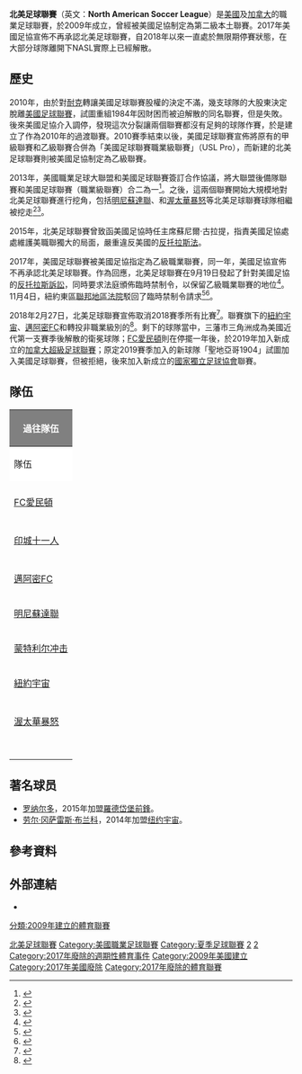{{Infobox football league
| name                 = 北美足球聯賽
| logo                 = 北美足球聯賽logo.png
| pixels               = 200
| country              = 美國
| other countries      = 加拿大<br>波多黎各
| confed               = [[CONCACAF|CONCACAF]]
| founded              = 2009年11月10日
| folded = 2017
| first = 2011
| commissioner = Bill Peterson
| divisions            =
| teams = 7–12
| feeds                =
| promotion            =
| relegation           =
| levels = [[美國足球聯賽系統|2]]
| domest_cup           = [[美國聯賽盃|美國聯賽盃]]<br />[[加拿大錦標賽|加拿大錦標賽]]
| confed_cup           =
| champions            = [[紐約宇宙|紐約宇宙]]
| season               = [[2016年北美足球聯賽賽季|2016]]
| most successful club = [[紐約宇宙|紐約宇宙]] (3次)
| tv                   =
{{unbulleted list
|[[beIN_Sports_(USA)|beIN Sports]]
|[[CBS_Sports_Network|CBS Sports Network]]
|[[ESPN3|ESPN3]]
|[[ESPN_Deportes|ESPN Deportes]]
|[[Gol_TV|Gol TV]]
|[[ONE_World_Sports|ONE World Sports]]
|[[Telemundo_Deportes|Telemundo Deportes]]
|[[Univision_Deportes|Univision Deportes]]
}}
| website              = {{URL|nasl.com}}
}}
'''北美足球聯賽'''（英文：'''North American Soccer League'''）是[[美國|美國]]及[[加拿大|加拿大]]的職業足球聯賽，於2009年成立，曾經被美國足協制定為第二級本土聯賽。2017年美國足協宣佈不再承認北美足球聯賽，自2018年以來一直處於無限期停賽狀態，在大部分球隊離開下NASL實際上已經解散。

==歷史==
2010年，由於對[[耐克|耐克]]轉讓美國足球聯賽股權的決定不滿，幾支球隊的大股東決定脫離[[美國足球聯賽|美國足球聯賽]]，試圖重組1984年因財困而被迫解散的同名聯賽，但是失敗。後來美國足協介入調停，發現這次分裂讓兩個聯賽都沒有足夠的球隊作賽，於是建立了{{link-en|美國足協乙級職業聯賽|USSF Division 2 Professional League}}作為2010年的過渡聯賽。2010賽季結束以後，美國足球聯賽宣佈將原有的甲級聯賽和乙級聯賽合併為「美國足球聯賽職業級聯賽」（USL Pro），而新建的北美足球聯賽則被美國足協制定為乙級聯賽。

2013年，美國職業足球大聯盟和美國足球聯賽簽訂合作協議，將大聯盟後備隊聯賽和美國足球聯賽（職業級聯賽）合二為一<ref name="MLS_USL_合作">{{cite web |url=https://www.mlssoccer.com/post/2013/01/23/mls-usl-pro-reach-deal-restructured-reserve-league |title=MLS, USL Pro reach deal on restructured Reserve League |last= |first= |date=2013-01-23 |website=MLSSoccer.com |publisher=[[美國職業足球大聯盟|美國職業足球大聯盟]] |access-date=2017-07-29 |quote= |archive-date=2017-05-25 |archive-url=https://web.archive.org/web/20170525195627/https://www.mlssoccer.com/post/2013/01/23/mls-usl-pro-reach-deal-restructured-reserve-league |dead-url=no }}</ref>。之後，這兩個聯賽開始大規模地對北美足球聯賽進行挖角，包括[[明尼蘇達聯FC|明尼蘇達聯]]、{{link-en|坦帕灣暴徒|Tampa Bay Rowdies}}和[[渥太華暴怒足球會|渥太華暴怒]]等北美足球聯賽球隊相繼被挖走<ref>{{cite web |url=https://www.gomn.com/sports/minnesota-united-says-goodbye-to-blaine-and-the-nasl |title=Minnesota United says goodbye to Blaine and the NASL |last= |first= |date=2016-10-30 |website=GoMN.com |publisher= |access-date=2017-07-29 |quote= |archiveurl=https://web.archive.org/web/20170729224031/https://www.gomn.com/sports/minnesota-united-says-goodbye-to-blaine-and-the-nasl |archivedate=2017-07-29 |deadurl=yes }}</ref><ref>{{cite web |url=https://www.si.com/planet-futbol/2016/09/21/nasl-shakeup-ottawa-fury-tampa-bay-rowdies-usl-bill-peterson |title=NASL faces major shakeup, potential demise, amid impending exits, financial distress |author=Brian Straus |date=2016-09-21 |website=SI.com |publisher=Sport Illustrated |access-date=2017-07-29 |quote= |archive-date=2017-07-29 |archive-url=https://web.archive.org/web/20170729223125/https://www.si.com/planet-futbol/2016/09/21/nasl-shakeup-ottawa-fury-tampa-bay-rowdies-usl-bill-peterson |dead-url=no }}</ref>。

2015年，北美足球聯賽曾致函美國足協時任主席蘇尼爾·古拉提，指責美國足協處處維護美職聯獨大的局面，嚴重違反美國的[[反托拉斯法|反托拉斯法]]。

2017年，美國足球聯賽被美國足協指定為乙級職業聯賽，同一年，美國足協宣佈不再承認北美足球聯賽。作為回應，北美足球聯賽在9月19日發起了針對美國足協的[[反托拉斯|反托拉斯訴訟]]，同時要求法庭頒佈臨時禁制令，以保留乙級職業聯賽的地位<ref>{{Cite news|url=https://www.scribd.com/document/359361983/Anti-Trust|title=NASL Lawsuit|last=Filing|first=Legal|work=NY State Courts|access-date=September 21, 2017|archive-date=2019-04-05|archive-url=https://web.archive.org/web/20190405001211/https://www.scribd.com/document/359361983/Anti-Trust|dead-url=no}}</ref>。11月4日，紐約東區[[美国联邦地区法院|聯邦地區法院]]駁回了臨時禁制令請求<ref>{{cite web|last1=Scupp|first1=David|title=North American Soccer League Misses Shot Seeking Preliminary Injunction, But Appeals the Ruling|url=https://antitrusttoday.com/2017/11/16/north-american-soccer-league-misses-shot-seeking-preliminary-injunction-appeals-ruling/|website=Antitrust Today|publisher=Constantine Cannon|accessdate=November 26, 2017|date=November 16, 2017|archive-date=2017-12-01|archive-url=https://web.archive.org/web/20171201043256/https://antitrusttoday.com/2017/11/16/north-american-soccer-league-misses-shot-seeking-preliminary-injunction-appeals-ruling/|dead-url=no}}</ref><ref>{{cite news|last1=Kaufman|first1=Michelle|title=Miami FC's future is in jeopardy. A court ruling could save the team.|url=http://www.miamiherald.com/sports/mls/article186408428.html|accessdate=November 26, 2017|work=The Miami Herald|date=November 24, 2017|archive-date=2019-03-29|archive-url=https://web.archive.org/web/20190329025141/https://www.miamiherald.com/sports/mls/article186408428.html|dead-url=no}}</ref>。

2018年2月27日，北美足球聯賽宣佈取消2018賽季所有比賽<ref name=2020return>{{cite web |last1=Rhodes |first1=Adam |title=Soccer League Fights For June 2019 Trial In Antitrust Suit |url=https://www.law360.com/articles/1060314/soccer-league-fights-for-june-2019-trial-in-antitrust-suit |website=Law360 |accessdate=July 7, 2018 |date=July 5, 2018 |archive-date=2019-03-29 |archive-url=https://web.archive.org/web/20190329002449/https://www.law360.com/articles/1060314/soccer-league-fights-for-june-2019-trial-in-antitrust-suit |dead-url=no }}</ref>。聯賽旗下的[[紐約宇宙|紐約宇宙]]、[[邁阿密FC|邁阿密FC]]和{{link-es|傑克森維爾無敵艦隊|Jacksonville Armada Football Club}}轉投非職業級別的{{link-en|美國全國超級足球聯賽|National Premier Soccer League}}<ref>{{cite news|title=NASL cancels complete 2018 season after court ruling.|url=http://www.espn.com/soccer/north-american-soccer-league/story/3400079/nasl-cancels-complete-2018-season-after-court-ruling|accessdate=February 27, 2018|publisher=ESPN|date=February 27, 2018|archive-date=2019-12-10|archive-url=https://web.archive.org/web/20191210131123/https://www.espn.com/soccer/north-american-soccer-league/story/3400079/nasl-cancels-complete-2018-season-after-court-ruling|dead-url=no}}</ref>。剩下的球隊當中，三藩市三角洲成為美國近代第一支賽季後解散的衛冕球隊；[[愛民頓足球俱樂部|FC愛民頓]]則在停擺一年後，於2019年加入新成立的[[加拿大超級足球聯賽|加拿大超級足球聯賽]]；原定2019賽季加入的新球隊「聖地亞哥1904」試圖加入美國足球聯賽，但被拒絕，後來加入新成立的[[國家獨立足球協會|國家獨立足球協會]]聯賽。

==隊伍==


{| class="navbox wikitable sortable" style="text-align:left"
|-
! colspan="7" style="background:gray;" | <span style="color:white;">過往隊伍</span>
|-
! style="background:white" | 隊伍
! style="background:white" | 城市
! style="background:white" | 主場
! style="background:white" | 容納人數
! style="background:white" | 加入
! style="background:white" | 最終球季
! style="background:white" | 結果
|-
|{{link-en|亞特蘭大銀背猩|Atlanta Silverbacks FC}}
| [[喬治亞州|喬治亞州]][[亞特蘭大|亞特蘭大]]
|{{link-en|亞特蘭大銀背猩公園|Atlanta Silverbacks Park}}
| align="center" | 5,000
| align="center" | 2010
| align="center" | 2015
| align="center" | 解散
|-
|[[愛民頓足球俱樂部|FC愛民頓]]
|[[亞伯達省|亞伯達省]][[爱民顿|愛民頓]]
|{{link-en|克拉克體育場|Clarke Stadium}}{{efn-lr|name=fn2|共享設施;非專業足球場}}
| align="center" | 5,000
| align="center" | 2011
| align="center" | 2017
| align="center" | 加入[[加拿大超級足球聯賽|加超聯]]
|-
|{{link-en|羅德岱堡前鋒 (2006-2016)|Fort Lauderdale Strikers (2006–2016)|羅德岱堡前鋒}}
|[[佛羅里達州|佛羅里達州]][[羅德岱堡|羅德岱堡]]
|{{link-en|舊洛克哈特體育場|Lockhart Stadium}}{{efn-lr|name=fn2}}
| align="center" | 20,450
| align="center" | 2010
| align="center" | 2016
| align="center" | 解散
|-
|[[印城十一人|印城十一人]]
|[[印第安納州|印第安納州]][[印第安納波利斯|印第安納波利斯]]
|{{link-en|印第安納波利斯大學田徑體育場|IU Michael A. Carroll Track & Soccer Stadium}}{{efn-lr|name=fn2}}
| align="center" | 12,100
| align="center" | 2014
| align="center" | 2017
| align="center" | 加入[[美國足球冠軍聯賽|USLC]]
|-
|{{link-en|傑克遜維爾無敵艦隊|Jacksonville Armada FC}}
|[[佛羅里達州|佛羅里達州]][[杰克逊维尔_(佛罗里达州)|傑克遜維爾]]
|{{link-en|霍吉斯體育場|Hodges Stadium}}{{efn-lr|name=fn2}}
| align="center" | 9,400
| align="center" | 2015
| align="center" | 2017
| align="center" | 加入{{link-en|國家超級足球聯賽|National Premier Soccer League|NPSL}}
|-
|[[邁阿密FC|邁阿密FC]]
|[[佛羅里達州|佛羅里達州]][[邁阿密|邁阿密]]
|{{link-en|里卡爾多·席爾瓦體育場|Riccardo Silva Stadium}}{{efn-lr|name=fn2}}
| align="center" | 20,000
| align="center" | 2016
| align="center" | 2017
| align="center" | 加入{{link-en|國家超級足球聯賽|National Premier Soccer League|NPSL}}，後加入[[國家獨立足球協會|NISA]]，現加盟[[美國足球冠軍聯賽|USLC]]
|-
|[[明尼蘇達聯足球會|明尼蘇達聯]]
|[[明尼蘇達州|明尼蘇達州]][[布萊恩|布萊恩]]
|{{link-en|美國國家體育中心|National Sports Center}}
| align="center" | 8,500
| align="center" | 2010
| align="center" | 2016
| align="center" | 加入[[美國職業足球大聯盟|MLS]]
|-
|[[蒙特利尔冲击|蒙特利尔冲击]]
|[[魁北克省|魁北克省]][[蒙特婁|蒙特婁]]
|[[薩普托體育場|薩普托體育場]]
| align="center" | 13,034
| colspan="2" style="text-align:center;" | 2011
| align="center" | 加入[[美國職業足球大聯盟|MLS]]
|-
|[[紐約宇宙|紐約宇宙]]
|[[紐約州|紐約州]][[布魯克林區|布魯克林區]]
|{{link-en|米切爾多用途體育中心|Mitchel Athletic Complex}}{{efn-lr|name=fn3|[[棒球場|棒球場]]體育場}}
| align="center" | 7,000
| align="center" | 2013
| align="center" | 2017
| align="center" | 加入{{link-en|國家超級足球聯賽|National Premier Soccer League|NPSL}}，現加盟[[國家獨立足球協會|NISA]]
|-
|{{link-en|北卡羅萊納FC|North Carolina FC|卡羅萊納鐵路之鷹/北卡羅萊納FC}}
|[[北卡羅萊納州|北卡羅萊納州]][[卡瑞|卡瑞]]
|{{link-en|WakeMed足球公園|WakeMed Soccer Park}}{{efn-lr|name=fn1|專業足球場}}
| align="center" | 10,000
| align="center" | 2010
| align="center" | 2017
| align="center" | 加入[[美國足球冠軍聯賽|USLC]]
|-
|[[渥太華暴怒足球會|渥太華暴怒]]
|[[安大略省|安大略省]][[渥太華|渥太華]]
|[[TD花園體育場|TD花園體育場]]{{efn-lr|name=fn2}}
| align="center" | 24,000
| align="center" | 2014
| align="center" | 2016
| align="center" | 加入[[美國足球冠軍聯賽|USLC]]，後解散
|-
|{{link-en|波多黎各FC|Puerto Rico FC}}
|[[波多黎各|波多黎各]][[巴阿蒙|巴阿蒙]]
|{{link-es|胡安·拉蒙·樓布里埃爾體育場|Estadio Juan Ramón Loubriel}}
| align="center" | 22,000
| align="center" | 2016
| align="center" | 2017
| align="center" | 解散
|-
|{{link-en|波多黎各島民|Puerto Rico Islanders}}
|[[波多黎各|波多黎各]][[巴阿蒙|巴阿蒙]]
|{{link-es|胡安·拉蒙·樓布里埃爾體育場|Estadio Juan Ramón Loubriel}}
| align="center" | 22,000
| align="center" | 2011
| align="center" | 2012
| align="center" | 解散
|-
|{{link-en|奧克拉荷馬城閃電|Rayo OKC}}
|[[奧克拉荷馬州|奧克拉荷馬州]][[育空_(俄克拉何馬州)|育空]]
|{{link-en|育空高級中學 (奧克拉荷馬州)|Yukon High School|米勒體育場}}
| align="center" | 6,000
| colspan="2;" align="center" | 2016
| align="center" | 解散
|-
|{{link-en|聖安東尼奧蠍子|San Antonio Scorpions}}
|[[德克薩斯州|德克薩斯州]][[聖安東尼奧_(德克薩斯州)|聖安東尼奧]]
|{{link-en|豐田球場 (聖安東尼奧)|Toyota Field|豐田球場}}
| align="center" | 8,296
| align="center" | 2012
| align="center" | 2015
| align="center" | 解散
|-
|{{link-en|舊金山三角洲|San Francisco Deltas}}
|[[加利福尼亞州|加利福尼亞州]][[舊金山|舊金山]]
|{{link-en|凱札爾體育場|Kezar Stadium}}
| align="center" | 10,000
| colspan="2;" align="center" | 2017
| align="center" | 解散
|-
|{{link-en|坦帕灣暴徒|Tampa Bay Rowdies}}
|[[佛羅里達州|佛羅里達州]][[聖彼德斯堡_(佛羅里達州)|聖彼德斯堡]]
|{{link-en|阿爾伯特·朗體育場|Al Lang Stadium}}{{efn-lr|name=fn4|Redesigned ballpark for permanent soccer use}}
| align="center" | 7,227
| align="center" | 2010
| align="center" | 2016
| align="center" | 加入[[美國足球冠軍聯賽|USLC]]
|}
{{reflist|group=lower-roman}}

==著名球员==
*[[罗纳尔多|罗纳尔多]]，2015年加盟[[羅德岱堡前鋒|羅德岱堡前鋒]]。
*[[劳尔·冈萨雷斯·布兰科|劳尔·冈萨雷斯·布兰科]]，2014年加盟[[纽约宇宙|纽约宇宙]]。
== 參考資料 ==
{{Reflist|colwidth=30em}}

== 外部連結 ==

* {{Official website|1=http://www.nasl.com/}}

{{Authority control}}

{{DEFAULTSORT:North American Soccer League (2011-2017)}}
[[Category:北美足球聯賽|]]
[[Category:美國職業足球聯賽|Category:美國職業足球聯賽]]
[[Category:夏季足球聯賽|Category:夏季足球聯賽]]
[[Category:美國足球聯賽|2]]
[[Category:加拿大足球聯賽|2]]
[[分類:2009年建立的體育聯賽|分類:2009年建立的體育聯賽]]
[[Category:2017年廢除的週期性體育事件|Category:2017年廢除的週期性體育事件]]
[[Category:2009年美國建立|Category:2009年美國建立]]
[[Category:2017年美國廢除|Category:2017年美國廢除]]
[[Category:2017年廢除的體育聯賽|Category:2017年廢除的體育聯賽]]